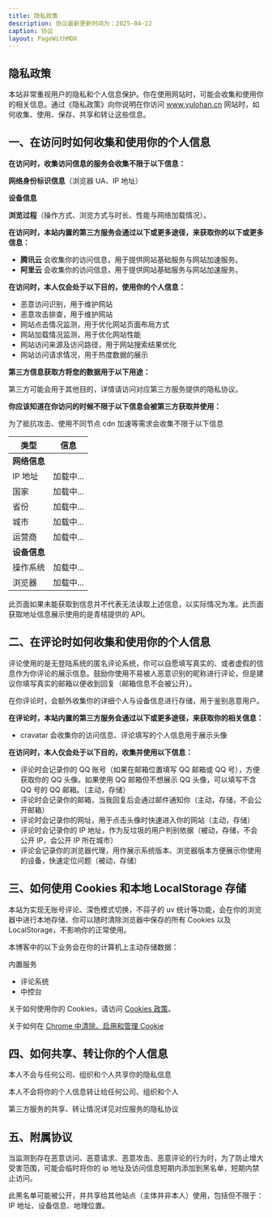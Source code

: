 ```yaml
---
title: 隐私政策
description: 协议最新更新时间为：2025-04-12
caption: 协议
layout: PageWithMDX
---
```


## 隐私政策

本站非常重视用户的隐私和个人信息保护。你在使用网站时，可能会收集和使用你的相关信息。通过《隐私政策》向你说明在你访问 www.yulohan.cn 网站时，如何收集、使用、保存、共享和转让这些信息。

## 一、在访问时如何收集和使用你的个人信息

**在访问时，收集访问信息的服务会收集不限于以下信息：**

**网络身份标识信息**（浏览器 UA、IP 地址）

**设备信息**

**浏览过程**（操作方式、浏览方式与时长、性能与网络加载情况）。

**在访问时，本站内置的第三方服务会通过以下或更多途径，来获取你的以下或更多信息：**

- **腾讯云** 会收集你的访问信息，用于提供网站基础服务与网站加速服务。
- **阿里云** 会收集你的访问信息，用于提供网站基础服务与网站加速服务。

**在访问时，本人仅会处于以下目的，使用你的个人信息：**

- 恶意访问识别，用于维护网站
- 恶意攻击排查，用于维护网站
- 网站点击情况监测，用于优化网站页面布局方式
- 网站加载情况监测，用于优化网站性能
- 网站访问来源及访问路径，用于网站搜索结果优化
- 网站访问请求情况，用于热度数据的展示

**第三方信息获取方将您的数据用于以下用途：**

第三方可能会用于其他目的，详情请访问对应第三方服务提供的隐私协议。

**你应该知道在你访问的时候不限于以下信息会被第三方获取并使用：**

为了抵抗攻击、使用不同节点 cdn 加速等需求会收集不限于以下信息


| 类型         | 信息                                         |
| ------------ | -------------------------------------------- |
| **网络信息** |                                              |
| IP 地址      | <span id="userAgentIp">加载中...</span>      |
| 国家         | <span id="userAgentCountry">加载中...</span> |
| 省份         | <span id="userAgentRegion">加载中...</span>  |
| 城市         | <span id="userAgentCity">加载中...</span>    |
| 运营商       | <span id="userAgentIsp">加载中...</span>     |
| **设备信息** |                                              |
| 操作系统     | <span id="userAgentOs">加载中...</span>      |
| 浏览器       | <span id="userAgentBrowser">加载中...</span> |

<ScriptLoader />

此页面如果未能获取到信息并不代表无法读取上述信息，以实际情况为准。此页面获取地址信息展示使用的是青桔提供的 API。

## 二、在评论时如何收集和使用你的个人信息

评论使用的是无登陆系统的匿名评论系统，你可以自愿填写真实的、或者虚假的信息作为你评论的展示信息。鼓励你使用不易被人恶意识别的昵称进行评论，但是建议你填写真实的邮箱以便收到回复（邮箱信息不会被公开）。

在你评论时，会额外收集你的详细个人与设备信息进行存储，用于鉴别恶意用户。

**在评论时，本站内置的第三方服务会通过以下或更多途径，来获取你的相关信息：**

- cravatar 会收集你的访问信息、评论填写的个人信息用于展示头像

**在访问时，本人仅会处于以下目的，收集并使用以下信息：**

- 评论时会记录你的 QQ 账号（如果在邮箱位置填写 QQ 邮箱或 QQ 号），方便获取你的 QQ 头像。如果使用 QQ 邮箱但不想展示 QQ 头像，可以填写不含 QQ 号的 QQ 邮箱。（主动，存储）
- 评论时会记录你的邮箱，当我回复后会通过邮件通知你（主动，存储，不会公开邮箱）
- 评论时会记录你的网址，用于点击头像时快速进入你的网站（主动，存储）
- 评论时会记录你的 IP 地址，作为反垃圾的用户判别依据（被动，存储，不会公开 IP，会公开 IP 所在城市）
- 评论会记录你的浏览器代理，用作展示系统版本、浏览器版本方便展示你使用的设备，快速定位问题（被动，存储）

## 三、如何使用 Cookies 和本地 LocalStorage 存储

本站为实现无账号评论、深色模式切换，不蒜子的 uv 统计等功能，会在你的浏览器中进行本地存储，你可以随时清除浏览器中保存的所有 Cookies 以及 LocalStorage，不影响你的正常使用。

本博客中的以下业务会在你的计算机上主动存储数据：

内置服务

- 评论系统
- 中控台

关于如何使用你的 Cookies，请访问 [Cookies 政策](/cookies)。

关于如何在 [Chrome 中清除、启用和管理 Cookie](https://support.google.com/chrome/answer/95647?co=GENIE.Platform=Desktop&hl=zh-Hans)

## 四、如何共享、转让你的个人信息

本人不会与任何公司、组织和个人共享你的隐私信息

本人不会将你的个人信息转让给任何公司、组织和个人

第三方服务的共享、转让情况详见对应服务的隐私协议

## 五、附属协议

当监测到存在恶意访问、恶意请求、恶意攻击、恶意评论的行为时，为了防止增大受害范围，可能会临时将你的 ip 地址及访问信息短期内添加到黑名单，短期内禁止访问。

此黑名单可能被公开，并共享给其他站点（主体并非本人）使用，包括但不限于：IP 地址、设备信息、地理位置。
